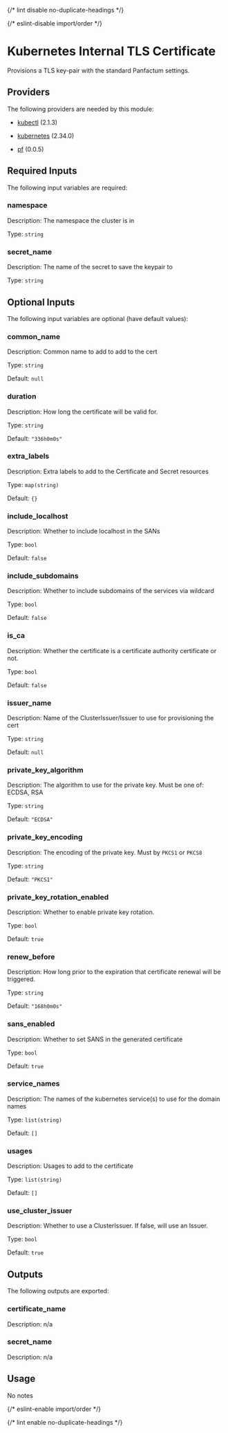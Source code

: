 
{/* lint disable no-duplicate-headings */}

{/* eslint-disable import/order */}

<ModuleHeader name="kube_internal_cert" sourceHref="https://github.com/Panfactum/stack/tree/__PANFACTUM_VERSION_EDGE__/packages/infrastructure/kube_internal_cert" status="stable" type="submodule" />

# Kubernetes Internal TLS Certificate

Provisions a TLS key-pair with the standard Panfactum settings.

## Providers

The following providers are needed by this module:

* [kubectl](https://registry.terraform.io/providers/alekc/kubectl/2.1.3/docs) (2.1.3)

* [kubernetes](https://registry.terraform.io/providers/hashicorp/kubernetes/2.34.0/docs) (2.34.0)

* [pf](https://registry.terraform.io/providers/panfactum/pf/0.0.5/docs) (0.0.5)

## Required Inputs

The following input variables are required:

### namespace

Description: The namespace the cluster is in

Type: `string`

### secret\_name

Description: The name of the secret to save the keypair to

Type: `string`

## Optional Inputs

The following input variables are optional (have default values):

### common\_name

Description: Common name to add to add to the cert

Type: `string`

Default: `null`

### duration

Description: How long the certificate will be valid for.

Type: `string`

Default: `"336h0m0s"`

### extra\_labels

Description: Extra labels to add to the Certificate and Secret resources

Type: `map(string)`

Default: `{}`

### include\_localhost

Description: Whether to include localhost in the SANs

Type: `bool`

Default: `false`

### include\_subdomains

Description: Whether to include subdomains of the services via wildcard

Type: `bool`

Default: `false`

### is\_ca

Description: Whether the certificate is a certificate authority certificate or not.

Type: `bool`

Default: `false`

### issuer\_name

Description: Name of the ClusterIssuer/Issuer to use for provisioning the cert

Type: `string`

Default: `null`

### private\_key\_algorithm

Description: The algorithm to use for the private key. Must be one of: ECDSA, RSA

Type: `string`

Default: `"ECDSA"`

### private\_key\_encoding

Description: The encoding of the private key. Must by `PKCS1` or `PKCS8`

Type: `string`

Default: `"PKCS1"`

### private\_key\_rotation\_enabled

Description: Whether to enable private key rotation.

Type: `bool`

Default: `true`

### renew\_before

Description: How long prior to the expiration that certificate renewal will be triggered.

Type: `string`

Default: `"168h0m0s"`

### sans\_enabled

Description: Whether to set SANS in the generated certificate

Type: `bool`

Default: `true`

### service\_names

Description: The names of the kubernetes service(s) to use for the domain names

Type: `list(string)`

Default: `[]`

### usages

Description: Usages to add to the certificate

Type: `list(string)`

Default: `[]`

### use\_cluster\_issuer

Description: Whether to use a ClusterIssuer. If false, will use an Issuer.

Type: `bool`

Default: `true`

## Outputs

The following outputs are exported:

### certificate\_name

Description: n/a

### secret\_name

Description: n/a

## Usage

No notes

{/* eslint-enable import/order */}

{/* lint enable no-duplicate-headings */}
